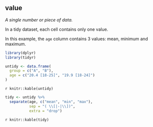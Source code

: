 ## value

<dfn>A single number or piece of data.</dfn> 

In a tidy dataset, each cell contains only one value.

In this example, the `age` column contains 3 values: mean, minimum and maximum.

```r
library(dplyr)
library(tidyr)

untidy <- data.frame(
  group = c("A", "B"),
  age = c("20.4 [18-25]", "19.9 [18-24]")
)
```

`r knitr::kable(untidy)`

```r
tidy <- untidy %>%
  separate(age, c("mean", "min", "max"), 
           sep = "( \\[|-|\\])",
           extra = "drop")
```

`r knitr::kable(tidy)`